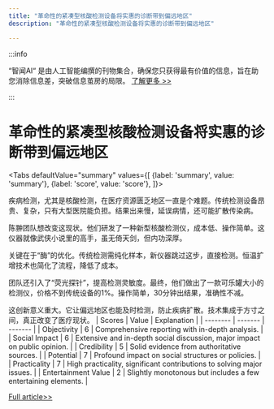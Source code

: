```yaml
---
title: "革命性的紧凑型核酸检测设备将实惠的诊断带到偏远地区"
description: "革命性的紧凑型核酸检测设备将实惠的诊断带到偏远地区"

---
```



:::info

“智闻AI“ 是由人工智能编撰的刊物集合，确保您只获得最有价值的信息，旨在助您消除信息差，突破信息茧房的局限。  [了解更多 >>](/)

:::

# 革命性的紧凑型核酸检测设备将实惠的诊断带到偏远地区


<Tabs
	defaultValue="summary"
	values={[
	{label: 'summary', value: 'summary'},
	{label: 'score', value: 'score'},
]}>
<TabItem value="summary">


疾病检测，尤其是核酸检测，在医疗资源匮乏地区一直是个难题。传统检测设备昂贵、复杂，只有大型医院能负担。结果出来慢，延误病情，还可能扩散传染病。

陈翀团队想改变这现状。他们研发了一种新型核酸检测仪，成本低、操作简单。这仪器就像武侠小说里的高手，虽无倚天剑，但内功深厚。

关键在于“酶”的优化。传统检测需纯化样本，新仪器跳过这步，直接检测。恒温扩增技术也简化了流程，降低了成本。

团队还引入了“荧光探针”，提高检测灵敏度。最终，他们做出了一款可乐罐大小的检测仪，价格不到传统设备的1%。操作简单，30分钟出结果，准确性不减。

这创新意义重大。它让偏远地区也能及时检测，防止疾病扩散。技术集成于方寸之间，真正改变了医疗现状。
</TabItem>
<TabItem value="score">
	| Scores     | Value   | Explanation |
	| -------- | ------- | ------- |
	| Objectivity  | 6    | Comprehensive reporting with in-depth analysis.    |
	| Social Impact | 6     | Extensive and in-depth social discussion, major impact on public opinion.    |
	| Credibility    | 5    | Solid evidence from authoritative sources.    |
	| Potential    | 7    | Profound impact on social structures or policies.    |
	| Practicality    | 7    | High practicality, significant contributions to solving major issues.    |
	| Entertainment Value    | 2    | Slightly monotonous but includes a few entertaining elements.    |
</TabItem>
</Tabs>

[Full article>>](https://www.guokr.com/article/465952/)
